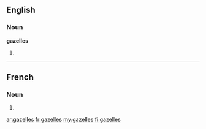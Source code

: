 ==English==

===Noun===
'''gazelles'''

# {{plural of|[[gazelle]]}}

----

==French==

===Noun===
{{infl|fr|plural}} {{f|p}}

# {{plural of|gazelle|lang=French}}

[[ar:gazelles]]
[[fr:gazelles]]
[[my:gazelles]]
[[fi:gazelles]]